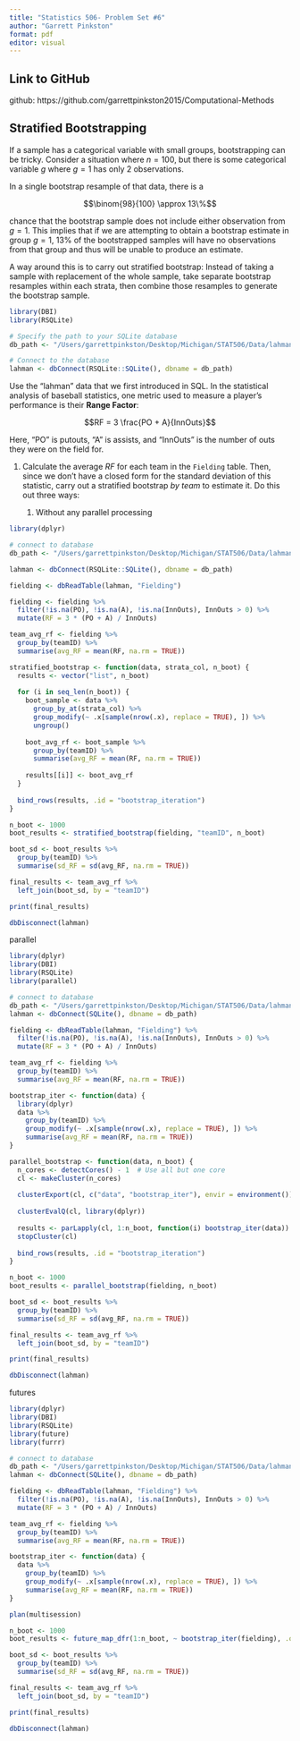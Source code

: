 ```yaml
---
title: "Statistics 506- Problem Set #6"
author: "Garrett Pinkston"
format: pdf
editor: visual
---
```


## **Link to GitHub**

github: https://github.com/garrettpinkston2015/Computational-Methods

## **Stratified Bootstrapping**

If a sample has a categorical variable with small groups, bootstrapping can be tricky. Consider a situation where $n = 100$, but there is some categorical variable $g$ where $g = 1$ has only 2 observations.

In a single bootstrap resample of that data, there is a

$$\binom{98}{100} \approx 13\%$$

chance that the bootstrap sample does not include either observation from $g = 1$. This implies that if we are attempting to obtain a bootstrap estimate in group $g = 1$, 13% of the bootstrapped samples will have no observations from that group and thus will be unable to produce an estimate.

A way around this is to carry out stratified bootstrap: Instead of taking a sample with replacement of the whole sample, take separate bootstrap resamples within each strata, then combine those resamples to generate the bootstrap sample.

```r
library(DBI)
library(RSQLite)

# Specify the path to your SQLite database
db_path <- "/Users/garrettpinkston/Desktop/Michigan/STAT506/Data/lahman_1871-2022.sqlite"

# Connect to the database
lahman <- dbConnect(RSQLite::SQLite(), dbname = db_path)
```

Use the "lahman" data that we first introduced in SQL. In the statistical analysis of baseball statistics, one metric used to measure a player's performance is their **Range Factor**:

$$RF = 3 \frac{PO + A}{InnOuts}$$

Here, "PO" is putouts, "A" is assists, and "InnOuts" is the number of outs they were on the field for.

1.  Calculate the average $RF$ for each team in the `Fielding` table. Then, since we don’t have a closed form for the standard deviation of this statistic, carry out a stratified bootstrap *by team* to estimate it. Do this out three ways:

    1.  Without any parallel processing

```r
library(dplyr)

# connect to database
db_path <- "/Users/garrettpinkston/Desktop/Michigan/STAT506/Data/lahman_1871-2022.sqlite"

lahman <- dbConnect(RSQLite::SQLite(), dbname = db_path)

fielding <- dbReadTable(lahman, "Fielding")

fielding <- fielding %>%
  filter(!is.na(PO), !is.na(A), !is.na(InnOuts), InnOuts > 0) %>%
  mutate(RF = 3 * (PO + A) / InnOuts)

team_avg_rf <- fielding %>%
  group_by(teamID) %>%
  summarise(avg_RF = mean(RF, na.rm = TRUE))

stratified_bootstrap <- function(data, strata_col, n_boot) {
  results <- vector("list", n_boot)
  
  for (i in seq_len(n_boot)) {
    boot_sample <- data %>%
      group_by_at(strata_col) %>%
      group_modify(~ .x[sample(nrow(.x), replace = TRUE), ]) %>%
      ungroup()
    
    boot_avg_rf <- boot_sample %>%
      group_by(teamID) %>%
      summarise(avg_RF = mean(RF, na.rm = TRUE))
    
    results[[i]] <- boot_avg_rf
  }
  
  bind_rows(results, .id = "bootstrap_iteration")
}

n_boot <- 1000
boot_results <- stratified_bootstrap(fielding, "teamID", n_boot)

boot_sd <- boot_results %>%
  group_by(teamID) %>%
  summarise(sd_RF = sd(avg_RF, na.rm = TRUE))

final_results <- team_avg_rf %>%
  left_join(boot_sd, by = "teamID")

print(final_results)

dbDisconnect(lahman)
```


parallel 

```r
library(dplyr)
library(DBI)
library(RSQLite)
library(parallel)

# connect to database
db_path <- "/Users/garrettpinkston/Desktop/Michigan/STAT506/Data/lahman_1871-2022.sqlite"
lahman <- dbConnect(SQLite(), dbname = db_path)

fielding <- dbReadTable(lahman, "Fielding") %>%
  filter(!is.na(PO), !is.na(A), !is.na(InnOuts), InnOuts > 0) %>%
  mutate(RF = 3 * (PO + A) / InnOuts)

team_avg_rf <- fielding %>%
  group_by(teamID) %>%
  summarise(avg_RF = mean(RF, na.rm = TRUE))

bootstrap_iter <- function(data) {
  library(dplyr)
  data %>%
    group_by(teamID) %>%
    group_modify(~ .x[sample(nrow(.x), replace = TRUE), ]) %>%
    summarise(avg_RF = mean(RF, na.rm = TRUE))
}

parallel_bootstrap <- function(data, n_boot) {
  n_cores <- detectCores() - 1  # Use all but one core
  cl <- makeCluster(n_cores)
  
  clusterExport(cl, c("data", "bootstrap_iter"), envir = environment())
  
  clusterEvalQ(cl, library(dplyr))
  
  results <- parLapply(cl, 1:n_boot, function(i) bootstrap_iter(data))
  stopCluster(cl)  
  
  bind_rows(results, .id = "bootstrap_iteration")
}

n_boot <- 1000
boot_results <- parallel_bootstrap(fielding, n_boot)

boot_sd <- boot_results %>%
  group_by(teamID) %>%
  summarise(sd_RF = sd(avg_RF, na.rm = TRUE))

final_results <- team_avg_rf %>%
  left_join(boot_sd, by = "teamID")

print(final_results)

dbDisconnect(lahman)

```

futures
```r
library(dplyr)
library(DBI)
library(RSQLite)
library(future)
library(furrr) 

# connect to database
db_path <- "/Users/garrettpinkston/Desktop/Michigan/STAT506/Data/lahman_1871-2022.sqlite"
lahman <- dbConnect(SQLite(), dbname = db_path)

fielding <- dbReadTable(lahman, "Fielding") %>%
  filter(!is.na(PO), !is.na(A), !is.na(InnOuts), InnOuts > 0) %>%
  mutate(RF = 3 * (PO + A) / InnOuts)

team_avg_rf <- fielding %>%
  group_by(teamID) %>%
  summarise(avg_RF = mean(RF, na.rm = TRUE))

bootstrap_iter <- function(data) {
  data %>%
    group_by(teamID) %>%
    group_modify(~ .x[sample(nrow(.x), replace = TRUE), ]) %>%
    summarise(avg_RF = mean(RF, na.rm = TRUE))
}

plan(multisession) 

n_boot <- 1000
boot_results <- future_map_dfr(1:n_boot, ~ bootstrap_iter(fielding), .options = furrr_options(seed = TRUE))

boot_sd <- boot_results %>%
  group_by(teamID) %>%
  summarise(sd_RF = sd(avg_RF, na.rm = TRUE))

final_results <- team_avg_rf %>%
  left_join(boot_sd, by = "teamID")

print(final_results)

dbDisconnect(lahman)

```